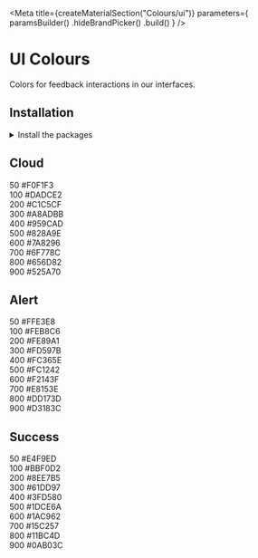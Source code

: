 
<Meta
    title={createMaterialSection("Colours/ui")}
    parameters={
        paramsBuilder()
            .hideBrandPicker()
            .build()
    }
/>

<Anchor storyId="materials-colours-ui--page" />

<GithubLink filePath="/packages/foundation/src" />

# UI Colours

Colors for feedback interactions in our interfaces.

## Installation

<details><summary >Install the packages</summary>

Install from <a href={INSTALLATION_PAGE}>the React bundle</a> or as a single package:

```bash
npm install @orbit-ui/css-normalize @orbit-ui/tachyons @orbit-ui/foundation
```

</details>

## Cloud

<div className="mw7">
    <div className="pa4 bg-cloud-50 br4 br--top">
        <div className="flex justify-between">
            <span>50</span>
            <span>#F0F1F3</span>
        </div>
    </div>
    <div className="pa4 bg-cloud-100">
        <div className="flex justify-between">
            <span>100</span>
            <span>#DADCE2</span>
        </div>
    </div>
    <div className="pa4 bg-cloud-200">
        <div className="flex justify-between">
            <span>200</span>
            <span>#C1C5CF</span>
        </div>
    </div>
    <div className="pa4 bg-cloud-300">
        <div className="flex justify-between">
            <span>300</span>
            <span>#A8ADBB</span>
        </div>
    </div>
    <div className="pa4 bg-cloud-400">
        <div className="flex justify-between">
            <span>400</span>
            <span>#959CAD</span>
        </div>
    </div>
    <div className="pa4 bg-cloud-500">
        <div className="flex justify-between">
            <span>500</span>
            <span>#828A9E</span>
        </div>
    </div>
    <div className="pa4 bg-cloud-600">
        <div className="flex justify-between">
            <span>600</span>
            <span>#7A8296</span>
        </div>
    </div>
    <div className="pa4 bg-cloud-700">
        <div className="flex justify-between">
            <span>700</span>
            <span>#6F778C</span>
        </div>
    </div>
    <div className="pa4 bg-cloud-800 white">
        <div className="flex justify-between">
            <span>800</span>
            <span>#656D82</span>
        </div>
    </div>
    <div className="pa4 br4 br--bottom bg-cloud-900 white">
        <div className="flex justify-between">
            <span>900</span>
            <span>#525A70</span>
        </div>
    </div>
</div>

## Alert

<div className="mw7">
    <div className="pa4 bg-alert-50 br4 br--top">
        <div className="flex justify-between">
            <span>50</span>
            <span>#FFE3E8</span>
        </div>
    </div>
    <div className="pa4 bg-alert-100">
        <div className="flex justify-between">
            <span>100</span>
            <span>#FEB8C6</span>
        </div>
    </div>
    <div className="pa4 bg-alert-200">
        <div className="flex justify-between">
            <span>200</span>
            <span>#FE89A1</span>
        </div>
    </div>
    <div className="pa4 bg-alert-300">
        <div className="flex justify-between">
            <span>300</span>
            <span>#FD597B</span>
        </div>
    </div>
    <div className="pa4 bg-alert-400">
        <div className="flex justify-between">
            <span>400</span>
            <span>#FC365E</span>
        </div>
    </div>
    <div className="pa4 bg-alert-500 white">
        <div className="flex justify-between">
            <span>500</span>
            <span>#FC1242</span>
        </div>
    </div>
    <div className="pa4 bg-alert-600 white">
        <div className="flex justify-between">
            <span>600</span>
            <span>#F2143F</span>
        </div>
    </div>
    <div className="pa4 bg-alert-700 white">
        <div className="flex justify-between">
            <span>700</span>
            <span>#E8153E</span>
        </div>
    </div>
    <div className="pa4 bg-alert-800 white">
        <div className="flex justify-between">
            <span>800</span>
            <span>#DD173D</span>
        </div>
    </div>
    <div className="pa4 br4 br--bottom bg-alert-900 white">
        <div className="flex justify-between">
            <span>900</span>
            <span>#D3183C</span>
        </div>
    </div>
</div>

## Success

<div className="mw7">
    <div className="pa4 bg-success-50 br4 br--top">
        <div className="flex justify-between">
            <span>50</span>
            <span>#E4F9ED</span>
        </div>
    </div>
    <div className="pa4 bg-success-100">
        <div className="flex justify-between">
            <span>100</span>
            <span>#BBF0D2</span>
        </div>
    </div>
    <div className="pa4 bg-success-200">
        <div className="flex justify-between">
            <span>200</span>
            <span>#8EE7B5</span>
        </div>
    </div>
    <div className="pa4 bg-success-300">
        <div className="flex justify-between">
            <span>300</span>
            <span>#61DD97</span>
        </div>
    </div>
    <div className="pa4 bg-success-400">
        <div className="flex justify-between">
            <span>400</span>
            <span>#3FD580</span>
        </div>
    </div>
    <div className="pa4 bg-success-500">
        <div className="flex justify-between">
            <span>500</span>
            <span>#1DCE6A</span>
        </div>
    </div>
    <div className="pa4 bg-success-600">
        <div className="flex justify-between">
            <span>600</span>
            <span>#1AC962</span>
        </div>
    </div>
    <div className="pa4 bg-success-700">
        <div className="flex justify-between">
            <span>700</span>
            <span>#15C257</span>
        </div>
    </div>
    <div className="pa4 bg-success-800 white">
        <div className="flex justify-between">
            <span>800</span>
            <span>#11BC4D</span>
        </div>
    </div>
    <div className="pa4 br4 br--bottom bg-success-900 white">
        <div className="flex justify-between">
            <span>900</span>
            <span>#0AB03C</span>
        </div>
    </div>
</div>
